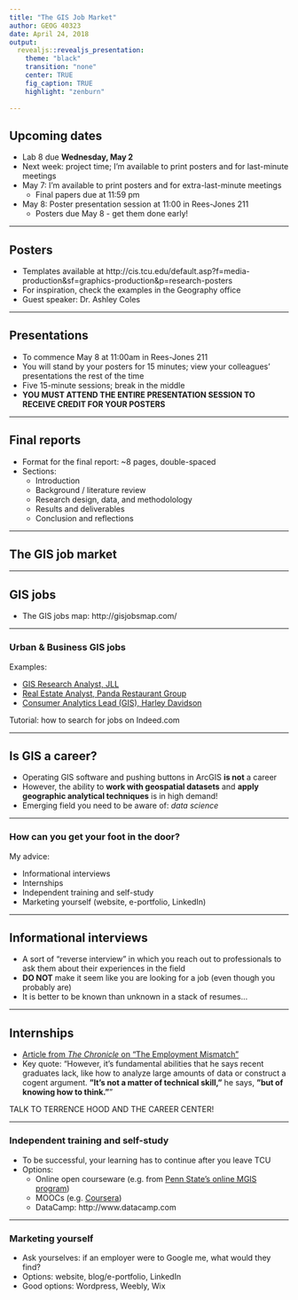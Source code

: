 ```yaml
---
title: "The GIS Job Market"
author: GEOG 40323
date: April 24, 2018
output: 
  revealjs::revealjs_presentation: 
    theme: "black"
    transition: "none"
    center: TRUE
    fig_caption: TRUE
    highlight: "zenburn"
    
---
```


## Upcoming dates

* Lab 8 due __Wednesday, May 2__
* Next week: project time; I'm available to print posters and for last-minute meetings
* May 7: I'm available to print posters and for extra-last-minute meetings
    * Final papers due at 11:59 pm
* May 8: Poster presentation session at 11:00 in Rees-Jones 211
    * Posters due May 8 - get them done early!

---

## Posters

* Templates available at http://cis.tcu.edu/default.asp?f=media-production&sf=graphics-production&p=research-posters
* For inspiration, check the examples in the Geography office
* Guest speaker: Dr. Ashley Coles

---

## Presentations

* To commence May 8 at 11:00am in Rees-Jones 211
* You will stand by your posters for 15 minutes; view your colleagues' presentations the rest of the time
* Five 15-minute sessions; break in the middle
* __YOU MUST ATTEND THE ENTIRE PRESENTATION SESSION TO RECEIVE CREDIT FOR YOUR POSTERS__

---

## Final reports

* Format for the final report: ~8 pages, double-spaced
* Sections: 
    * Introduction
    * Background / literature review
    * Research design, data, and methodolology
    * Results and deliverables
    * Conclusion and reflections

---

## The GIS job market

---

## GIS jobs

* The GIS jobs map: http://gisjobsmap.com/

---

### Urban & Business GIS jobs

Examples: 

* [GIS Research Analyst, JLL](https://jll.wd1.myworkdayjobs.com/en-US/jllcareers/job/Atlanta-GA/GIS-Research-Analyst_REQ3804?source=APPLICANT_SOURCE-6-41&codes=D_Indeed)
* [Real Estate Analyst, Panda Restaurant Group](https://pandarg.referrals.selectminds.com/jobs/real-estate-analyst-22845)
* [Consumer Analytics Lead (GIS), Harley Davidson](https://jobs.harley-davidson.com/job/Milwaukee-Consumer-Analytics-Lead-%28GIS%29-WI-53201/470024800/?feedId=4&utm_source=Indeed)

Tutorial: how to search for jobs on Indeed.com

---

## Is GIS a career?

* Operating GIS software and pushing buttons in ArcGIS **is not** a career
* However, the ability to **work with geospatial datasets** and **apply geographic analytical techniques** is in high demand!
* Emerging field you need to be aware of: _data science_

---

### How can you get your foot in the door? 

My advice: 

* Informational interviews
* Internships
* Independent training and self-study
* Marketing yourself (website, e-portfolio, LinkedIn)

---

## Informational interviews

* A sort of "reverse interview" in which you reach out to professionals to ask them about their experiences in the field
* **DO NOT** make it seem like you are looking for a job (even though you probably are)
* It is better to be known than unknown in a stack of resumes...

---

## Internships

* [Article from *The Chronicle* on "The Employment Mismatch"](https://chronicle.com/article/The-Employment-Mismatch/137625/#id=overview)
* Key quote: "However, it's fundamental abilities that he says recent graduates lack, like how to analyze large amounts of data or construct a cogent argument. **"It's not a matter of technical skill,"** he says, **"but of knowing how to think."** "

TALK TO TERRENCE HOOD AND THE CAREER CENTER!

---

### Independent training and self-study

* To be successful, your learning has to continue after you leave TCU
* Options: 
    * Online open courseware (e.g. from [Penn State's online MGIS program](http://open.ems.psu.edu/courseware))
    * MOOCs (e.g. [Coursera](https://www.coursera.org/))
    * DataCamp: http://www.datacamp.com 


---

### Marketing yourself

* Ask yourselves: if an employer were to Google me, what would they find?  
* Options: website, blog/e-portfolio, LinkedIn
* Good options: Wordpress, Weebly, Wix



<style>

.reveal section img {
  background:none; 
  border:none; 
  box-shadow:none;
  }
  
</style>

